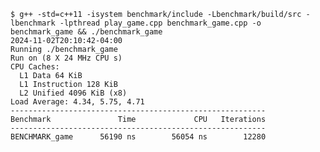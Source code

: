 ```
$ g++ -std=c++11 -isystem benchmark/include -Lbenchmark/build/src -lbenchmark -lpthread play_game.cpp benchmark_game.cpp -o benchmark_game && ./benchmark_game
2024-11-02T20:10:42-04:00
Running ./benchmark_game
Run on (8 X 24 MHz CPU s)
CPU Caches:
  L1 Data 64 KiB
  L1 Instruction 128 KiB
  L2 Unified 4096 KiB (x8)
Load Average: 4.34, 5.75, 4.71
---------------------------------------------------------
Benchmark               Time             CPU   Iterations
---------------------------------------------------------
BENCHMARK_game      56190 ns        56054 ns        12280

```